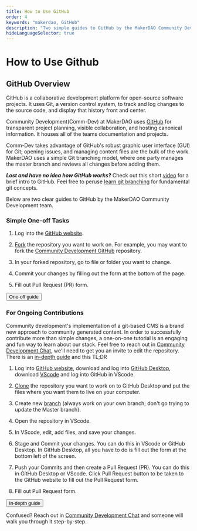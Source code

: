 ```yaml
---
title: How to Use GitHub
order: 4
keywords: "makerdao, GitHub"
description: "Two simple guides to GitHub by the MakerDAO Community Development team."
hideLanguageSelector: true
---
```


# How to Use Github

## GitHub Overview

GitHub is a collaborative development platform for open-source software projects. It uses Git, a version control system, to track and log changes to the source code, and display that history front and center.

Community Development(Comm-Dev) at MakerDAO uses [GitHub](https://github.com/) for transparent project planning, visible collaboration, and hosting canonical information. It houses all of the teams documentation and projects.

Comm-Dev takes advantage of GitHub's robust graphic user interface (GUI) for Git; opening issues, and managing content files are the bulk of the work. MakerDAO uses a simple Git branching model, where one party manages the master branch and reviews all changes before adding them.


***Lost and have no idea how GitHub works?***
Check out this short [video](https://www.youtube.com/watch?v=w3jLJU7DT5E) for a brief intro to GitHub. Feel free to peruse [learn git branching](https://learngitbranching.js.org/) for fundamental git concepts.

Below are two clear guides to GitHub by the MakerDAO Community Development team.

<Box>

### Simple One-off Tasks

1. Log into the [GitHub website](https://github.com/).

2. [Fork](https://docs.github.com/en/github/getting-started-with-github/fork-a-repo) the repository you want to work on. For example, you may want to fork the [Community Development GitHub](https://github.com/makerdao/communityb) repository.

3. In your forked repository, go to file or folder you want to change.

4. Commit your changes by filling out the form at the bottom of the page.

5. Fill out Pull Request (PR) form.

<Button to="/contribute/content/using-github-one-off/">One-off guide</Button>

### For Ongoing Contributions

Community development's implementation of a git-based CMS is a brand new approach to community generated content. In order to successfully contribute more than simple changes, a one-on-one tutorial is an engaging and fun way to learn about our stack. Feel free to reach out in [Community Development Chat](https://chat.makerdao.com/channel/community-development), we'll need to get you an invite to edit the repository. There is an [in-depth guide](/contribute/content/using-github-ongoing/) and this TL;DR

1. Log into [GitHub website](https://github.com/), download and log into [GitHub Desktop](https://desktop.github.com/), download [VScode](https://code.visualstudio.com/) and log into GitHub in VScode.

2. [Clone](https://docs.github.com/en/github/creating-cloning-and-archiving-repositories/cloning-a-repository#cloning-a-repository-to-github-desktop) the repository you want to work on to GitHub Desktop and put the files where you want them to live on your computer.

3. Create new [branch](https://docs.github.com/en/github/collaborating-with-issues-and-pull-requests/creating-and-deleting-branches-within-your-repository#creating-a-branch) (always work on your own branch; don't go trying to update the Master branch).

4. Open the repository in VScode.

5. In VScode, edit, add files, and save your changes.

6. Stage and Commit your changes. You can do this in VScode or GitHub Desktop. In GitHub Desktop, all you have to do is fill out the form at the bottom left of the screen.

7. Push your Commits and then create a Pull Request (PR). You can do this in GitHub Desktop or VScode. Click Pull Request button to be taken to the GitHub website to fill out the Pull Request form.

8. Fill out Pull Request form.

</Box>

<Button to="/contribute/content/using-github-ongoing/">In-depth guide</Button>

<Callout icon="lightbulb">

Confused? Reach out in [Community Development Chat](https://chat.makerdao.com/channel/community-development) and someone will walk you through it step-by-step.

</Callout>

<!-- There was a lot of good GitHub documentation in the Contributor Tools Guide -->
<!-- I'd hate to lose this content because it's awesome -->
<!--
### GitHub Overview

GitHub is a collaborative development platform for open-source software projects. It uses Git, a version control system, to track and log changes to the source code, and display that history front and center.

MakerDAO uses [GitHub](https://github.com/) for transparent project planning, visible collaboration, and hosting canonical information. It houses all of MakerDAO's documentation and day-to-day work.

Comm-Dev takes advantage of GitHub's robust graphic user interface (GUI) for Git; opening issues, and managing content files are the bulk of the work. MakerDAO uses a simple Git branching model, where one party manages the master branch and reviews all changes before adding them.

Check out this short [video](https://www.youtube.com/watch?v=w3jLJU7DT5E) for a brief intro to GitHub.

:exclamation: **New Users** :exclamation:

***Lost and have no idea how GitHub works?***
*The tutorials in [Getting Started 101](#getting-started-101) below are a great place to start. They cover many of GitHub's functions used for Comm-Dev. Set aside some time to go through them.*

Experienced users can skip ahead to [Community GitHub Overview](#community-github-overview).

### Getting Started 101

1. Create an account on [GitHub](https://github.com/).
1. Go through the comprehensive, interactive tutorials on [GitHub Lab](https://lab.github.com).
    - Set aside a few hours to complete the tutorials.
1. Click [Find Your First Course](https://lab.github.com/login/github).
    - Follow prompts to install GitHub Learning Lab to personal repositories.
1. Go through the introductory learning paths.
    - [Introduction to GitHub](https://lab.github.com/githubtraining/introduction-to-github)
    - [First Day on GitHub](https://lab.github.com/githubtraining/paths/first-day-on-github)
    - [First Week on GitHub](https://lab.github.com/githubtraining/paths/first-week-on-github)

***Pro Tip:** Consider installing [GitHub Desktop](https://desktop.github.com/). Most GitHub functions are available online, but some actions (e.g., uploading images) are more straightforward with GitHub Desktop.*

### Community GitHub Overview

The [MakerDAO Community Repository](https://github.com/makerdao/community) is the collection of documents and resources relating to initiatives from the Community Development group at MakerDAO.

#### Project Tracking

- **[Issues](https://github.com/makerdao/community/issues)**
  - Issues contain short, actionable descriptions of tasks.
- **[Labels](https://github.com/makerdao/community/labels)**
  - Labels loosely define a document to a subgroup. They typically autofill when assigning an issue (e.g., languages or bounties or hackathons).
- **[Project Board](https://github.com/makerdao/community/projects)**
  - This Board reflects the development stages based on the current workflow.
  - Project Boards use a [Kanban layout](https://en.wikipedia.org/wiki/Kanban_board) to move issues through the columns as they progress.
    - **Icebox:** Issues that are not active for longer than 60 days.
    - **Backlog:** Issues that are blocked or not currently active.
    - **In Progress:** Issues that someone is already tackling.
    - **Ready for Review:** Issues that need to be reviewed or merged.
    - **Done:** Issues automatically move here when the issue is closed, or the PR is merged.
- **[Epics](https://github.com/makerdao/community#workspaces/community-development-5d2475bd23b522535e2def1d/board?filterLogic=any&repos=166580993)**
  - Epics map to a larger task by nesting multiple issues.
  - For users that don't have Zenhub, Comm-Dev writes "Epic" on one main issue, and includes relevant links.
  - Epics are more visible with Zenhub.
    - **Optional:** Download the [Zenhub](https://chrome.google.com/webstore/detail/zenhub-for-github/ogcgkffhplmphkaahpmffcafajaocjbd) extension.

#### Best Practices

***Pro Tip:** Practice in a test environment first to prevent merging issues down the road. Fork the Maker Community repository (repo) or clone it to a local machine.*

- Discuss efforts, blockers, and problems in [#community-development](https://chat.makerdao.com/channel/community-development).
- Ensure repositories are up to date.
- Make a practice branch for edits and approvals.
  - Fetch the most recent changes.
  - Branch the main repo to create PRs.
- Create a new issue or find an existing issue.
  - Include links and dependencies in the issue description.
  - Close completed issues manually to mark them as done.
    - It will move within the project board automatically.
- Commit early and commit often.
  - Submit changes before large merges.
  - Make sure commits are explicit in their changes.
- Link Pull Requests to existing issues.
  - If unsure of which issue, ask in the [#community-development](https://chat.makerdao.com/channel/community-development) channel.
- Pull Requests often go through several phases of review before a merge.
  - An Approver may request changes if a submission does not adhere to guidelines or if it needs general revision.
  - When reviewing or addressing change requests, indicate which issues are resolved and update them in the PR thread, either issue by issue, or in one summary comment.

### Tips and Visual Guides

Click the links in this section for short animated examples of key GitHub actions useful for Comm-Dev work. Alternatively, scroll through this [GIF gallery](https://imgur.com/a/eeO7OJM) to quickly see all the expedient demos below in one place.

- Clone a repository.
  - **Example:** [Cloning a GitHub Repository](https://imgur.com/GjX6cf9)
  - Make sure to have the [repository's URL](repository-url.png)
- Sync the Comm-Dev repo when it's already on the machine with the Fetch Origin Master button.
    - In the command line, this is called: `~ git fetch`.
  - **Example:** [Fetch Origin Master](https://imgur.com/VREFUKV)
- Use [GitHub Desktop](https://desktop.github.com/) to simplify uploading images.
- Create distinct branches to later merge changes into the master.
- Make branch names short.
  - **Example:** [Upload image locally and create branch name](https://imgur.com/WJ460E8)
- Rename any incorrectly named files.
    - Make sure filenames on GitHub include dashes instead of spaces.
        - GitHub and GitBooks cannot manage links to files with strange characters (e.g., spaces).
        - See the [naming files](#naming-files-and-versions) section above.
  - **Example:** [Rename a file and pushing it to a local branch](https://imgur.com/EXwsHzA)
- GitHub desktop opens Pull Requests in the GitHub web GUI.
  - **Example:** [Opening a PR with GitHub Desktop](https://imgur.com/iRYNBC4)
  - **Note:** In the above example, Git tracked all file uploads, compiled each local change (commit) into one PR, and [merged the Pull Request](https://imgur.com/FFIo7nB).
- Add a file on GitHub’s GUI by opening another Pull Request.
  - Pull Requests merge any changes tracked in Git, similar to file uploads.
  - **Example:** [Add a file with GitHub](https://imgur.com/D3025qz)
- Comm-Dev uses issues to track work.
  - **Example:** [Opening an Issue](https://imgur.com/MGW0mMJ)
- Link Pull Requests to the open issue if resolving the issue requires uploading a file.
  - **Example:** [Uploading a file and closing an issue](https://imgur.com/Kl5LtmQ)
- Consider this screenshot example of a [Pull Request](github-fixing-a-commit.png) on the Comm-Dev repo with multiple annotations, commits, and requests for changes.
    - Key points are labeled:
        1. Multiple commits.
        2. Connect Pull Request to the issue.
        3. The approver requests changes.
        4. The change request asks to fix relative pathing.
        **Note:** Correctly defining relative paths to files within a repo is a common problem.
            - Depending on where in the repo the file lives, a relative path may involve:
                - **Full Stops:** `.`
                - **Slashes:** `/`
            - For files in the same folder:
                - Write the file name or use a full stop with a slash`./`.
                - **Example:** `file-name.md`
                - **Example:** `./file-name.md`
            - To navigate to a file one folder up:
                - Use two full stops with a slash `../`
                - **Example:** `../contributing/file-one-folder-up.md`
        5. Final comments.
- If changes are correct, comment on the request and "resolve" the comments.
- After addressing all change requests, comment on the PR to notify the Approver that it’s time to merge.

### Other Helpful Resources

- Check out [Getting Started](https://help.github.com/en/github/getting-started-with-github) on GitHub Help.
  - See [Writing on GitHub](https://help.github.com/en/categories/writing-on-github) for writing and formatting tips.
- Check out these recommended introductory videos:
  - [Git & GitHub Crash Course For Beginners](https://youtu.be/SWYqp7iY_Tc)
  - [Git Tutorials by Corey Schafer](https://www.youtube.com/playlist?list=PL-osiE80TeTuRUfjRe54Eea17-YfnOOAx)
- Check out these other introductory guides:
  - [Git-The Simple Guide](https://rogerdudler.github.io/git-guide/)
  - [Think like a Git](http://think-like-a-git.net/)

#### Cheat Sheets

- [Git Cheat Sheet by GitHub](https://education.github.com/git-cheat-sheet-education.pdf)
- [A Dead Simple GitSheet](https://gitsheet.wtf/)
- [Git-Tower](https://www.git-tower.com/blog/git-cheat-sheet/)
- [Interactive Cheat Sheet by NDP](https://ndpsoftware.com/git-cheatsheet.html#loc=workspace;)

#### Visual Guides

- [Git Workflow](http://justinhileman.info/article/git-pretty/git-pretty.png)
- [Visualizing Git](http://onlywei.github.io/explain-git-with-d3/#)
-->
